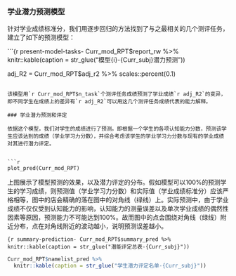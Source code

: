 ## 

### 学业潜力预测模型

针对学业成绩标准分，我们用逐步回归的方法找到了与之最相关的几个测评任务，建立了如下的预测模型：


```{r present-model-tasks-
Curr_mod_RPT$report_rw %>% 
  knitr::kable(caption = str_glue("模型{i}-{Curr_subj}潜力预测"))

adj_R2 = Curr_mod_RPT$adj_r2 %>% scales::percent(0.1)
```

该模型用`r Curr_mod_RPT$n_task`个测评任务成绩预测了学业成绩`r adj_R2`的变异，即不同学生在成绩上的差异有`r adj_R2`可以用这几个测评任务成绩代表的能力解释。

### 学业潜力预测和评定

依据这个模型，我们对学生的成绩进行了预测。即根据一个学生的各项认知能力分数，预测该学生应该达到的成绩（学业学习力分数），并综合考虑该学生的学业学习力分数与现有的学业成绩对其进行潜力评定。


```r
plot_pred(Curr_mod_RPT)
```

上图展示了模型预测的效果，以及潜力评定的分布。假如模型可以100%的预测学生的学习成绩，则预测值（学业学习力分数）和实际值（学业成绩标准分）应该严格相等，图中的店会精确的落在图中的对角线（绿线）上。实际预测中，由于学业成绩不仅仅受到认知能力的影响，认知能力的测量误差以及单次学业成绩的偶然性因素等原因，预测能力不可能达到100%。故而图中的点会围绕对角线（绿线）附近分布，点在对角线附近的波动越小，说明预测误差越小。

```{r summary-prediction-
Curr_mod_RPT$summary_pred %>%  
  knitr::kable(caption = str_glue("潜能评定总表-{Curr_subj}"))
```

```r
Curr_mod_RPT$namelist_pred %>% 
  knitr::kable(caption = str_glue("学生潜力评定名单-{Curr_subj}"))
```
